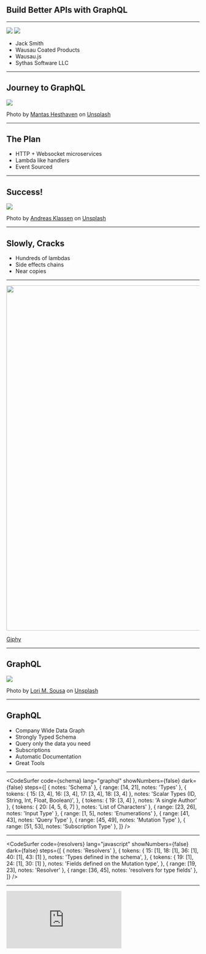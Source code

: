 

## Build Better APIs with GraphQL

---

<img src="./me.jpeg" />
<img src="./wausaujs.png" style={{ width: '400px', marginLeft: '1rem'}} />

- Jack Smith
- Wausau Coated Products
- Wausau.js
- Sythas Software LLC

---

## Journey to GraphQL

<Image src="./journey.jpg">

Photo by
[Mantas Hesthaven](https://unsplash.com/@mantashesthaven?utm_source=unsplash&utm_medium=referral&utm_content=creditCopyText)
on
[Unsplash](https://unsplash.com/s/photos/journey?utm_source=unsplash&utm_medium=referral&utm_content=creditCopyText)

</Image>

---

## The Plan

- HTTP + Websocket microservices
- Lambda like handlers
- Event Sourced

---

## Success!

<Image src="./success.jpg">

Photo by
[Andreas Klassen](https://unsplash.com/@schmaendels?utm_source=unsplash&utm_medium=referral&utm_content=creditCopyText)
on
[Unsplash](https://unsplash.com/s/photos/success?utm_source=unsplash&utm_medium=referral&utm_content=creditCopyText)

</Image>

---

## Slowly, Cracks

- Hundreds of lambdas
- Side effects chains
- Near copies

---

<Image src="./betrayal.gif" width="900px">

[Giphy](https://giphy.com/gifs/firefly-joss-whedon-wash-LpWkBPb5lvPdm)

</Image>

---

## GraphQL

<Image src="./light.jpg">

Photo by
[Lori M. Sousa](https://unsplash.com/@loriseuss?utm_source=unsplash&utm_medium=referral&utm_content=creditCopyText)
on
[Unsplash](https://unsplash.com/s/photos/break-in-cloud?utm_source=unsplash&utm_medium=referral&utm_content=creditCopyText)

</Image>

---

## GraphQL

- Company Wide Data Graph
- Strongly Typed Schema
- Query only the data you need
- Subscriptions
- Automatic Documentation
- Great Tools

---

<CodeSurfer
  code={schema}
  lang="graphql"
  showNumbers={false}
  dark={false}
  steps={[
    { notes: 'Schema' },
    { range: [14, 21], notes: 'Types' },
    {
      tokens: { 15: [3, 4], 16: [3, 4], 17: [3, 4], 18: [3, 4] },
      notes: 'Scalar Types (ID, String, Int, Float, Boolean)',
    },
    { tokens: { 19: [3, 4] }, notes: 'A single Author' },
    { tokens: { 20: [4, 5, 6, 7] }, notes: 'List of Characters' },
    { range: [23, 26], notes: 'Input Type' },
    { range: [1, 5], notes: 'Enumerations' },
    { range: [41, 43], notes: 'Query Type' },
    { range: [45, 49], notes: 'Mutation Type' },
    { range: [51, 53], notes: 'Subscription Type' },
  ]}
/>

---

<CodeSurfer
  code={resolvers}
  lang="javascript"
  showNumbers={false}
  dark={false}
  steps={[
    { notes: 'Resolvers' },
    {
      tokens: { 15: [1], 18: [1], 36: [1], 40: [1], 43: [1] },
      notes: 'Types defined in the schema',
    },
    {
      tokens: { 19: [1], 24: [1], 30: [1] },
      notes: 'Fields defined on the Mutation type',
    },
    { range: [19, 23], notes: 'Resolver' },
    { range: [36, 45], notes: 'resolvers for type fields' },
  ]}
/>

---

<iframe
  src="http://localhost:4000"
  style={{ width: 1100, height: 600, transform: 'scale(1.2)' }}
  frameborder="0"
/>

---

## Benefits

- Easier to reason about
- Reduced code
- Backend Agnostic
- Directives
- Tools

---

## HOW CAN I Adopt GRAPHQL

- Incremental adoption
- Gateway
- Profit!

---

## Resources

- [GraphQL: The Documentary](https://youtu.be/783ccP__No8)
- [GraphQL Specification](https://graphql.github.io/graphql-spec/June2018/)
- [How To GraphQL](https://www.howtographql.com)
- [Apollo Server](https://www.apollographql.com/)

